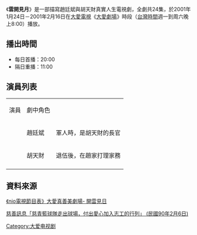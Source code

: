 {{電視節目信息框
| 名稱       = 雲開見月
| 圖片       = 
| 類型       = 大愛真實人生劇場
| 導演       = 
| 編劇       = 
| 演出       = 參見演員列表
| 製作人     = 
| 監製人     = 
| 片頭曲     = 
| 片尾曲     = 
| 國家       = {{ROC-TW}}
| 語言       = [[國語|國語]]
| 集數       = 24集
| 每集長     = 分鐘
| 製作單位   = 
| 電視台     = [[大愛電視台|大愛電視台]]
| 播出國家   = {{TWN}}
| 開始       = 2001年1月24日
| 結束       = 2001年2月16日
}}
《'''雲開見月'''》是一部描寫趙廷斌與胡天財真實人生電視劇，全劇共24集，於2001年1月24日－2001年2月16日在[[大愛電視|大愛電視]]《[[大愛劇場|大愛劇場]]》時段（[[台灣時間|台灣時間]]週一到周六晚上8:00）播放。

==播出時間==
*每日首播：20:00
*隔日重播：11:00

{{電視節目的變遷
|電視台=[[大愛電視台|大愛電視台]]
|播放檔次=九點檔（每天晚上9:00）節目
|節目名稱='''雲開見月''' <br />2001年1月24日－2001年2月16日
|上一節目=[[我還有夢|我還有夢]] <br />2000年11月17日－2001年1月23日
|下一節目=[[天地有情_(大愛劇場)|天地有情]] <br />2001年2月17日－2001年2月21日
}}
{{電視節目的變遷
|電視台=[[大愛電視台|大愛電視台]]
|播放檔次=大愛精選劇場（週一至周五下午14:25）節目
|節目名稱='''雲開見月''' <br />2008年2月22日－2008年3月21日
|上一節目=[[我還有夢|我還有夢]] <br />2008年1月21日－2008年2月21日
|下一節目=[[天地有情_(大愛劇場)|天地有情]] <br />2008年3月27日－2008年4月11日
}}

== 演員列表 ==
{| class="wikitable"
|演員
|劇中角色
|
|-
|
|趙廷斌
|軍人時，是胡天財的長官
|-
|
|胡天財
|退伍後，在趙家打理家務
|-
|}

== 資料來源 ==
{{大愛劇場}}[http://www.niotv.com/epg_content.php?content_id=13466&epg_name=%E5%A4%A7%E6%84%9B%E7%9C%9F%E5%96%84%E7%BE%8E%E5%8A%87%E5%A0%B4-%E9%9B%B2%E9%96%8B%E8%A6%8B%E6%9C%88 《nio電視節目表》大愛真善美劇場- 開雲見日] {{Wayback|url=http://www.niotv.com/epg_content.php?content_id=13466&epg_name=%E5%A4%A7%E6%84%9B%E7%9C%9F%E5%96%84%E7%BE%8E%E5%8A%87%E5%A0%B4-%E9%9B%B2%E9%96%8B%E8%A6%8B%E6%9C%88 |date=20201002024518 }}

[http://news.tzuchi.net/tccm.nsf/04a1ed8230e768ac4825685f0033abfa/18056ac208c36a71482569ea0041e4dc?OpenDocument 慈善訊息「慈青籃球隊走出球場，付出愛心加入志工的行列」 (民國90年2月6日)] {{Wayback|url=http://news.tzuchi.net/tccm.nsf/04a1ed8230e768ac4825685f0033abfa/18056ac208c36a71482569ea0041e4dc?OpenDocument |date=20201001214628 }}
[[Category:大爱电视剧|Category:大爱电视剧]]